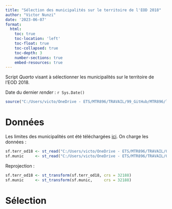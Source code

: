 ```yaml
---
title: "Sélection des municipalités sur le territoire de l'EOD 2018"
author: "Victor Nunzi"
date: '2023-06-07'
format: 
  html:
    toc: true
    toc-location: 'left'
    toc-float: true
    toc-collapsed: true
    toc-depth: 3
    number-sections: true
    embed-resources: true
---
```


Script *Quarto* visant à sélectionner les municipalités sur le territoire de l'EOD 2018.

Date du dernier *render* : `r Sys.Date()`

```r
source("C:/Users/victo/OneDrive - ETS/MTR896/TRAVAIL/99_GitHub/MTR896/librairies/librairies.R")
```

# Données

Les limites des municipalités ont été téléchargées [ici](https://www.donneesquebec.ca/recherche/fr/dataset/decoupages-administratifs). On charge les données :

```r
sf.terr_od18 <- st_read("C:/Users/victo/OneDrive - ETS/MTR896/TRAVAIL/00_Donnees/geom/eod/shapefile-limiteOD/TERR_OD2018.shp",             quiet = T)
sf.munic     <- st_read("C:/Users/victo/OneDrive - ETS/MTR896/TRAVAIL/00_Donnees/geom/municipalites/Sda/version_courante/SHP/munic_s.shp", quiet = T)
```

Reprojection :

```r
sf.terr_od18 <- st_transform(sf.terr_od18, crs = 32188)
sf.munic     <- st_transform(sf.munic,     crs = 32188)
```

# Sélection


